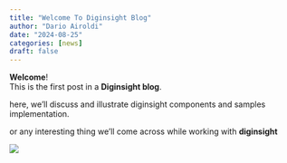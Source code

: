 ```yaml
---
title: "Welcome To Diginsight Blog"
author: "Dario Airoldi"
date: "2024-08-25"
categories: [news]
draft: false
---
```


**Welcome**!<br>
This is the first post in a **Diginsight blog**. <br>

here, we'll discuss and illustrate diginsight components and samples implementation.

or any interesting thing we'll come across while working with **diginsight**


![](diginsight.jpg)



